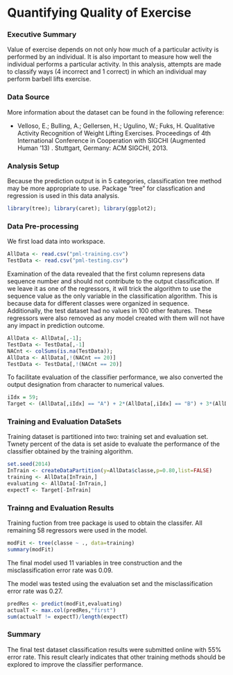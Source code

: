 Quantifying Quality of Exercise
========================================================

### Executive Summary
Value of exercise depends on not only how much of a particular activity is performed by an individual. It is also important to measure how well the individual performs a particular activity. In this analysis, attempts are made to classify ways (4 incorrect and 1 correct) in which an individual may perform barbell lifts exercise.

### Data Source
More information about the dataset can be found in the following reference:

* Velloso, E.; Bulling, A.; Gellersen, H.; Ugulino, W.; Fuks, H. Qualitative Activity Recognition of Weight Lifting Exercises. Proceedings of 4th International Conference in Cooperation with SIGCHI (Augmented Human '13) . Stuttgart, Germany: ACM SIGCHI, 2013.

### Analysis Setup

Because the prediction output is in 5 categories, classification tree method may be more appropriate to use. Package "tree" for classfication and regression is used in this data analysis.

```r
library(tree); library(caret); library(ggplot2);
```

### Data Pre-processing

We first load data into workspace.
```r
AllData <- read.csv("pml-training.csv")
TestData <- read.csv("pml-testing.csv")
```

Examination of the data revealed that the first column represens data sequence number and should not contribute to the output classification. If we leave it as one of the regressors, it will trick the algorithm to use the sequence value as the only variable in the classification algorithm.  This is because data for different classes were organized in sequence.  Additionally, the test dataset had no values in 100 other features. These regressors were also removed as any model created with them will not have any impact in prediction outcome.
```r
AllData <- AllData[,-1];
TestData <- TestData[,-1]
NACnt <- colSums(is.na(TestData));
AllData <- AllData[,!(NACnt == 20)]
TestData <- TestData[,!(NACnt == 20)]
```
To facilitate evaluation of the classifier performance, we also converted the output designation from character to numerical values.
```r
iIdx = 59;
Target <- (AllData[,iIdx] == "A") + 2*(AllData[,iIdx] == "B") + 3*(AllData[,iIdx] == "C") + 4*(AllData[,iIdx] == "D") + 5*(AllData[,iIdx] == "E")
```

### Training and Evaluation DataSets

Training dataset is partitioned into two: training set and evaluation set. Twnety percent of the data is set aside to evaluate the performance of the classifier obtained by the training algorithm.
```r
set.seed(2014)
InTrain <- createDataPartition(y=AllData$classe,p=0.80,list=FALSE)
training <- AllData[InTrain,]
evaluating <- AllData[-InTrain,]
expectT <- Target[-InTrain]
```

### Trainng and Evaluation Results

Training fuction from tree package is used to obtain the classifer. All remaining 58 regressors were used in the model.
```r
modFit <- tree(classe ~ ., data=training)
summary(modFit)
```
The final model used 11 variables in tree construction and the misclassification error rate was 0.09.

The model was tested using the evaluation set and the misclassification error rate was 0.27.
```r
predRes <- predict(modFit,evaluating)
actualT <- max.col(predRes,"first")
sum(actualT != expectT)/length(expectT)
```
### Summary

The final test dataset classification results were submitted online with 55% error rate. This result clearly indicates that other training methods should be explored to improve the classifier performance.
